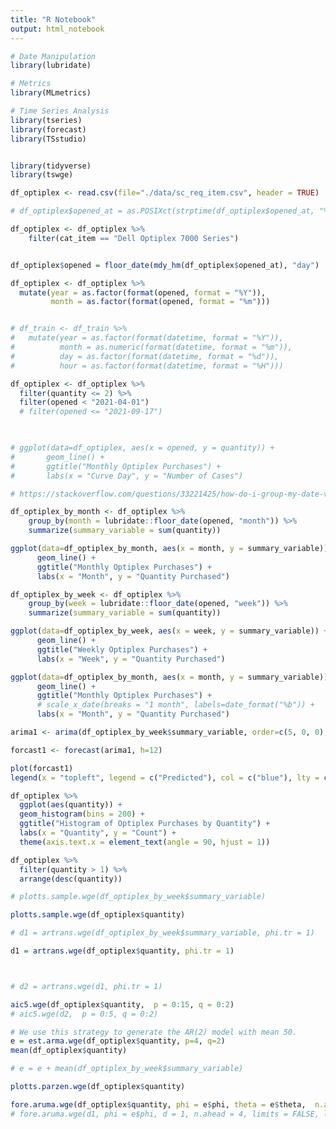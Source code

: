 ```yaml
---
title: "R Notebook"
output: html_notebook
---
```





```r
# Date Manipulation
library(lubridate)

# Metrics
library(MLmetrics)

# Time Series Analysis
library(tseries)
library(forecast)
library(TSstudio)


library(tidyverse)
library(tswge)

```




```r

df_optiplex <- read.csv(file="./data/sc_req_item.csv", header = TRUE)

# df_optiplex$opened_at = as.POSIXct(strptime(df_optiplex$opened_at, "%Y-%m-%d %H:%M:%SS"))

df_optiplex <- df_optiplex %>%
    filter(cat_item == "Dell Optiplex 7000 Series")


df_optiplex$opened = floor_date(mdy_hm(df_optiplex$opened_at), "day")

df_optiplex <- df_optiplex %>%
  mutate(year = as.factor(format(opened, format = "%Y")), 
         month = as.factor(format(opened, format = "%m")))


# df_train <- df_train %>%
#   mutate(year = as.factor(format(datetime, format = "%Y")), 
#          month = as.numeric(format(datetime, format = "%m")), 
#          day = as.factor(format(datetime, format = "%d")),
#          hour = as.factor(format(datetime, format = "%H")))


```


```r
df_optiplex <- df_optiplex %>%
  filter(quantity <= 2) %>%
  filter(opened < "2021-04-01")
  # filter(opened <= "2021-09-17") 

  
```




```r
# ggplot(data=df_optiplex, aes(x = opened, y = quantity)) +
#       geom_line() +
#       ggtitle("Monthly Optiplex Purchases") +
#       labs(x = "Curve Day", y = "Number of Cases")

# https://stackoverflow.com/questions/33221425/how-do-i-group-my-date-variable-into-month-year-in-r/33221885

df_optiplex_by_month <- df_optiplex %>% 
    group_by(month = lubridate::floor_date(opened, "month")) %>%
    summarize(summary_variable = sum(quantity))

```



```r

ggplot(data=df_optiplex_by_month, aes(x = month, y = summary_variable)) +
      geom_line() +
      ggtitle("Monthly Optiplex Purchases") +
      labs(x = "Month", y = "Quantity Purchased")

```

```r
df_optiplex_by_week <- df_optiplex %>% 
    group_by(week = lubridate::floor_date(opened, "week")) %>%
    summarize(summary_variable = sum(quantity))
```


```r

ggplot(data=df_optiplex_by_week, aes(x = week, y = summary_variable)) +
      geom_line() +
      ggtitle("Weekly Optiplex Purchases") +
      labs(x = "Week", y = "Quantity Purchased")

```


```r

ggplot(data=df_optiplex_by_month, aes(x = month, y = summary_variable)) +
      geom_line() +
      ggtitle("Monthly Optiplex Purchases") +
      # scale_x_date(breaks = "1 month", labels=date_format("%b")) +
      labs(x = "Month", y = "Quantity Purchased")

```



```r

arima1 <- arima(df_optiplex_by_week$summary_variable, order=c(5, 0, 0), seasonal = c(12, 0, 0))

```


```r
forcast1 <- forecast(arima1, h=12)
```


```r
plot(forcast1)
legend(x = "topleft", legend = c("Predicted"), col = c("blue"), lty = c(1, 1))
```



```r
df_optiplex %>%
  ggplot(aes(quantity)) +
  geom_histogram(bins = 200) +
  ggtitle("Histogram of Optiplex Purchases by Quantity") +
  labs(x = "Quantity", y = "Count") +
  theme(axis.text.x = element_text(angle = 90, hjust = 1))
```

```r

df_optiplex %>%
  filter(quantity > 1) %>%
  arrange(desc(quantity))


```


```r
# plotts.sample.wge(df_optiplex_by_week$summary_variable)

plotts.sample.wge(df_optiplex$quantity)
```

```r
# d1 = artrans.wge(df_optiplex_by_week$summary_variable, phi.tr = 1)

d1 = artrans.wge(df_optiplex$quantity, phi.tr = 1)



# d2 = artrans.wge(d1, phi.tr = 1)

```



```r
aic5.wge(df_optiplex$quantity,  p = 0:15, q = 0:2)
# aic5.wge(d2,  p = 0:5, q = 0:2)
```




```r
# We use this strategy to generate the AR(2) model with mean 50.
e = est.arma.wge(df_optiplex$quantity, p=4, q=2)
mean(df_optiplex$quantity)

# e = e + mean(df_optiplex_by_week$summary_variable)
```

```r
plotts.parzen.wge(df_optiplex$quantity)
```



```r
fore.aruma.wge(df_optiplex$quantity, phi = e$phi, theta = e$theta,  n.ahead = 30, limits = FALSE, lastn=TRUE) 
# fore.aruma.wge(d1, phi = e$phi, d = 1, n.ahead = 4, limits = FALSE, lastn=TRUE) 
```

